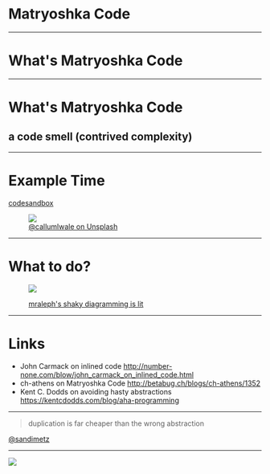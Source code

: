 

<Head>
  <title>Matryoshka Code</title>
</Head>

# Matryoshka Code

---

# What's Matryoshka Code

---

# What's Matryoshka Code

## a code smell (contrived complexity)

---


# Example Time

<Split>
  <a href="https://codesandbox.io/s/badmatryoshkacodedontjudgemeitsforeducationpurposesonly-ct73c">
    codesandbox
  </a>

  <figure>
    <img
      src="https://source.unsplash.com/5s0MuxRGf6M/400x600"
      style={{ width: 400, height: 600 }}
    />
    <figcaption style={{ fontSize: '1rem' }}>
      <a href="https://unsplash.com/photos/5s0MuxRGf6M">
        @callumlwale on Unsplash
      </a>
    </figcaption>
  </figure>
</Split>

---

# What to do?

<figure>

![](./assets/inline-abstract.png)

<figcaption style={{ fontSize: '1rem' }}>
  <a href="https://mrale.ph/blog/2012/11/25/shaky-diagramming.html">
    mraleph's shaky diagramming is lit
  </a>
</figcaption>

</figure>

---

# Links

- John Carmack on inlined code
  http://number-none.com/blow/john_carmack_on_inlined_code.html
- ch-athens on Matryoshka Code
  http://betabug.ch/blogs/ch-athens/1352
- Kent C. Dodds on avoiding hasty abstractions
  https://kentcdodds.com/blog/aha-programming

---

<!-- tldr -->

> duplication is far cheaper than the wrong abstraction

[@sandimetz](https://twitter.com/sandimetz)

---

<!-- thanks -->

![](https://media2.giphy.com/media/l3q2wJsC23ikJg9xe/giphy.gif)


<GithubCorner href="https://github.com/hasparus/matryoshka-code" />
